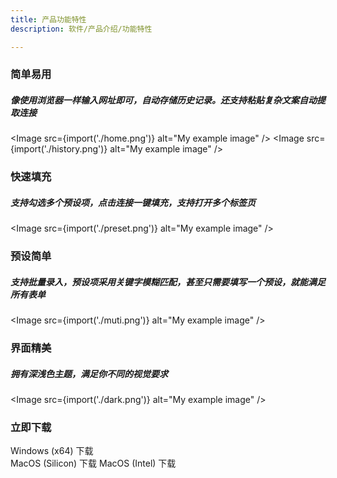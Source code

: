 ```yaml
---
title: 产品功能特性
description: 软件/产品介绍/功能特性

---
```





### 简单易用
##### 像使用浏览器一样输入网址即可，自动存储历史记录。还支持粘贴复杂文案自动提取连接
<Image src={import('./home.png')} alt="My example image" />
<Image src={import('./history.png')} alt="My example image" />

### 快速填充
##### 支持勾选多个预设项，点击连接一键填充，支持打开多个标签页
<Image src={import('./preset.png')} alt="My example image" />

### 预设简单
##### 支持批量录入，预设项采用关键字模糊匹配，甚至只需要填写一个预设，就能满足所有表单
<Image src={import('./muti.png')} alt="My example image" />

### 界面精美
##### 拥有深浅色主题，满足你不同的视觉要求
<Image src={import('./dark.png')} alt="My example image" />

### 立即下载

<LinkButton href="/download/qingyi-1.0.0.exe" icon="seti:windows" download="qingyi-1.0.0.exe">Windows (x64) 下载</LinkButton><br/>
<LinkButton href="/download/qingyi-1.0.0.dmg" icon="apple" download="qingyi-1.0.0.dmg">MacOS (Silicon) 下载</LinkButton>
<LinkButton href="/download/qingyi-1.0.0-intel.dmg" icon="apple" download="qingyi-1.0.0-intel.dmg">MacOS (Intel) 下载</LinkButton>
